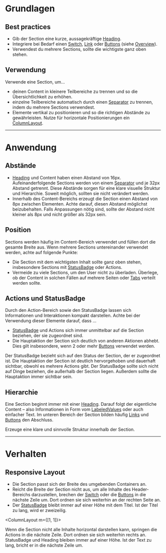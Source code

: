 # Grundlagen

## Best practices

- Gib der Section eine kurze, aussagekräftige
  [Heading](/03-components/content/heading).
- Integriere bei Bedarf einen [Switch](/03-components/form-controls/switch),
  [Link](/03-components/navigations/link) oder
  [Buttons](/03-components/actions/button) (siehe
  [Overview](/03-components/structure/section)).
- Verwendest du mehrere Sections, sollte die wichtigste ganz oben stehen.

## Verwendung

Verwende eine Section, um...

- deinen Content in kleinere Teilbereiche zu trennen und so die
  Übersichtlichkeit zu erhöhen.
- einzelne Teilbereiche automatisch durch einen
  [Separator](/03-components/structure/separator) zu trennen, indem du mehrere
  Sections verwendest.
- Elemente vertikal zu positionieren und so die richtigen Abstände zu
  gewährleisten. Nutze für horizontale Positionierungen ein
  [ColumnLayout](/03-components/structure/column-layout).

---

# Anwendung

## Abstände

- [Heading](/03-components/content/heading) und Content haben einen Abstand von
  16px. Aufeinanderfolgende Sections werden von einem
  [Separator](/03-components/structure/seperator) und je 32px Abstand getrennt.
  Diese Abstände sorgen für eine klare visuelle Struktur und Hierarchie. Soweit
  möglich, sollten sie nicht verändert werden.
- Innerhalb des Content-Bereichs erzeugt die Section einen Abstand von 8px
  zwischen Elementen. Achte darauf, diesen Abstand möglichst beizubehalten.
  Falls Anpassungen nötig sind, sollte der Abstand nicht kleiner als 8px und
  nicht größer als 32px sein.

## Position

Sections werden häufig im Content-Bereich verwendet und füllen dort die gesamte
Breite aus. Wenn mehrere Sections untereinander verwendet werden, achte auf
folgende Punkte:

- Die Section mit dem wichtigsten Inhalt sollte ganz oben stehen, insbesondere
  Sections mit [StatusBadge](/03-components/status/status-badge) oder Actions.
- Vermeide zu viele Sections, um den User nicht zu überladen. Überlege, ob der
  Content in solchen Fällen auf mehrere Seiten oder
  [Tabs](/03-components/navigation/tabs) verteilt werden sollte.

## Actions und StatusBadge

Durch den Action-Bereich sowie den StatusBadge lassen sich Informationen und
Interaktionen kompakt darstellen. Achte bei der Verwendung dieser Elemente
darauf, dass ...

- [StatusBadge](/03-components/status/status-badge) und Actions sich immer
  unmittelbar auf die Section beziehen, der sie zugeordnet sind.
- Die Hauptaktion der Section sich deutlich von anderen Aktionen abhebt. Dies
  gilt insbesondere, wenn 2 oder mehr [Buttons](/03-components/actions/button)
  verwendet werden.

<Do example="status-badge">
  Der StatusBadge bezieht sich auf den Status der Section, der er zugeordnet
  ist. Die Hauptaktion der Section ist deutlich hervorgehoben und dauerhaft
  sichtbar, obwohl es mehrere Actions gibt.
</Do>

<Dont example="status-badge-dont">
  Der StatusBadge sollte sich nicht auf Dinge beziehen, die außerhalb der
  Section liegen. Außerdem sollte die Hauptaktion immer sichtbar sein.
</Dont>

## Hierarchie

Eine Section beginnt immer mit einer [Heading](/03-components/content/heading).
Darauf folgt der eigentliche Content – also Informationen in Form vom
[LabeledValues](/03-components/content/labeled-value) oder auch einfacher Text.
Im unteren Bereich der Section bilden häufig
[Links](/03-components/navigation/link) und
[Buttons](/03-components/actions/button) den Abschluss.

<Do example="hierarchy-do">
  Erzeuge eine klare und sinnvolle Struktur innerhalb der Section.
</Do>

---

# Verhalten

## Responsive Layout

- Die Section passt sich der Breite des umgebenden Containers an.
- Reicht die Breite der Section nicht aus, um alle Inhalte des Header-Bereichs
  darzustellen, brechen der [Switch](/03-components/form-controls/switch) oder
  die [Buttons](/03-components/action/button) in die nächste Zeile um. Dort
  ordnen sie sich weiterhin an der rechten Seite an.
- Der [StatusBadge](/03-components/status/status-badge) bleibt immer auf einer
  Höhe mit dem Titel. Ist der Titel zu lang, wird er zweizeilig.

<ColumnLayout m={[1, 1]}>
  <div>
    <Info mobile heading="Mobile" example="status-badge">
      Wenn die Section nicht alle Inhalte horizontal darstellen kann, springen
      die Actions in die nächste Zeile. Dort ordnen sie sich weiterhin rechts
      an.
    </Info>
  </div>
  <div>
    <Info mobile heading="Textumbruch Heading" example="long-heading">
      StatusBadge und Heading bleiben immer auf einer Höhe. Ist der Text zu
      lang, bricht er in die nächste Zeile um.
    </Info>
  </div>
</ColumnLayout>
